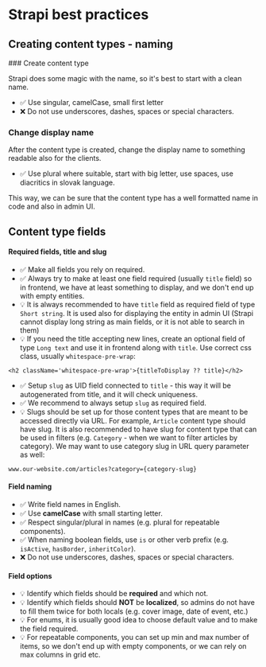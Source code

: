 # Strapi best practices


## Creating content types - naming

<Steps>
### Create content type

  Strapi does some magic with the name, so it's best to start with a clean name.
  - ✅ Use singular, camelCase, small first letter
  - ❌ Do not use underscores, dashes, spaces or special characters.


### Change display name

  After the content type is created, change the display name to something readable also for the clients.
  - ✅ Use plural where suitable, start with big letter, use spaces, use diacritics in slovak language.

</Steps>

This way, we can be sure that the content type has a well formatted name in code and also in admin UI.

## Content type fields

#### Required fields, title and slug

- ✅ Make all fields you rely on required.
- ✅ Always try to make at least one field required (usually `title` field) so in frontend, we have at least something to display, and we don't end up with empty entities.
- 💡 It is always recommended to have `title` field as required field of type `Short string`. It is used also for displaying the entity in admin UI (Strapi cannot display long string as main fields, or it is not able to search in them)
- 💡 If you need the title accepting new lines, create an optional field of type `Long text` and use it in frontend along with `title`. Use correct css class, usually `whitespace-pre-wrap`:

```tsx copy
<h2 className='whitespace-pre-wrap'>{titleToDisplay ?? title}</h2>
```

- ✅ Setup `slug` as UID field connected to `title` - this way it will be autogenerated from title, and it will check uniqueness.
- ✅ We recommend to always setup `slug` as required field.
- 💡 Slugs should be set up for those content types that are meant to be accessed directly via URL. For example, `Article` content type should have slug. It is also recommended to have slug for content type that can be used in filters (e.g. `Category` - when we want to filter articles by category). We may want to use category slug in URL query parameter as well:

```
www.our-website.com/articles?category={category-slug}
```

#### Field naming

- ✅ Write field names in English.
- ✅ Use **camelCase** with small starting letter.
- ✅ Respect singular/plural in names (e.g. plural for repeatable components).
- ✅ When naming boolean fields, use `is` or other verb prefix (e.g. `isActive`, `hasBorder`, `inheritColor`).
- ❌ Do not use underscores, dashes, spaces or special characters.

#### Field options

- 💡 Identify which fields should be **required** and which not.
- 💡 Identify which fields should **NOT** be **localized**, so admins do not have to fill them twice for both locals (e.g. cover image, date of event, etc.)
- 💡 For enums, it is usually good idea to choose default value and to make the field required.
- 💡 For repeatable components, you can set up min and max number of items, so we don't end up with empty components, or we can rely on max columns in grid etc.
